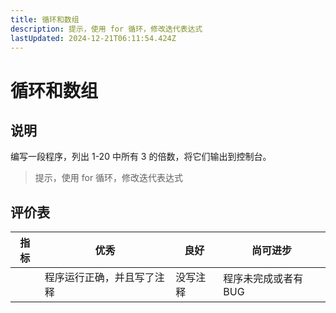 ```yaml
---
title: 循环和数组
description: 提示，使用 for 循环，修改迭代表达式
lastUpdated: 2024-12-21T06:11:54.424Z
---
```


# 循环和数组

## 说明

编写一段程序，列出 1-20 中所有 3 的倍数，将它们输出到控制台。

> 提示，使用 for 循环，修改迭代表达式

## 评价表

| 指标 | 优秀 | 良好 | 尚可进步 |
| --- | --- | --- | --- |
| | 程序运行正确，并且写了注释 | 没写注释 | 程序未完成或者有 BUG |

